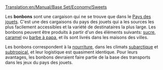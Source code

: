 [[Translation:en/Manual/Base Set/Economy/Sweets]]

{{fr/Cargaison|nom=Bonbons
|image=Sweets.png
|produit=[[fr/Manual/Base Set/Economy/Usine de bonbons|Usine de bonbons]]
|accepté=[[fr/Manual/Ville|Ville]]
}}

Les '''bonbons''' sont une cargaison qui ne se trouve que dans le [[fr/Manual/Climat#Pays des jouets|Pays des jouets]]. C'est une des cargaisons du pays des jouets qui a les sources les plus facilement accessibles et la variété de destinataires la plus large. Les bonbons peuvent être produits à partir d'un des éléments suivants: [[fr/Manual/Base Set/Economy/Sucre|sucre]], [[fr/Manual/Base Set/Economy/Caramel|caramel]] ou [[fr/Manual/Base Set/Economy/Barbe à papa|barbe à papa]], et ils sont livrés dans les maisons des villes.

Les bonbons correspondent à la [[fr/Manual/Base Set/Economy/Nourriture|nourriture]], dans les climats [[fr/Manual/Climat#Subarctique|subarctique]] et [[fr/Manual/Climat#Subtropical|subtropical]], et leur logistique est quasiment identique. Pour leurs avantages, les bonbons devraient faire partie de la base des transports dans les jeux du pays des jouets.